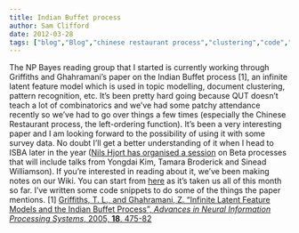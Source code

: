 ```yaml
---
title: Indian Buffet process
author: Sam Clifford
date: 2012-03-28
tags: ["blog","Blog","chinese restaurant process","clustering","code","indian buffet process","nonparametrics","qut","statistics"]
---
```


The NP Bayes reading group that I started is currently working through Griffiths and Ghahramani's paper on the Indian Buffet process [1], an infinite latent feature model which is used in topic modelling, document clustering, pattern recognition, etc. It's been pretty hard going because QUT doesn't teach a lot of combinatorics and we've had some patchy attendance recently so we've had to go over things a few times (especially the Chinese Restaurant process, the left-ordering function). It's been a very interesting paper and I am looking forward to the possibility of using it with some survey data. No doubt I'll get a better understanding of it when I head to ISBA later in the year ([Nils Hjort has organised a session](http://www2.e.u-tokyo.ac.jp/~isba2012/stsessions.html) on Beta processes that will include talks from Yongdai Kim, Tamara Broderick and Sinead Williamson). If you're interested in reading about it, we've been making notes on our Wiki. You can start from [here](https://wiki.qut.edu.au/display/npbayes/2012/03/) as it's taken us all of this month so far. I've written some code snippets to do some of the things the paper mentions. [1] [Griffiths, T. L., and Ghahramani, Z. "Infinite Latent Feature Models and the Indian Buffet Process", _Advances in Neural Information Processing Systems_, 2005, **18**, 475-82](http://cocosci.berkeley.edu/tom/papers/ibptr.pdf)